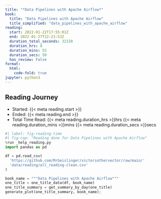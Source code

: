```yaml
---
title: "*Data Pipelines with Apache Airflow*"
book:
  title: "Data Pipelines with Apache Airflow"
  title_simplified: "data_pipelines_with_apache_airflow"
reading:
  start: 2022-01-22T17:55:01Z
  end: 2022-01-27T22:23:53Z
  duration_total_seconds: 32150
  duration_hrs: 8
  duration_mins: 55
  duration_secs: 50
  has_review: False
format:
  html:
    code-fold: true
jupyter: python3
---
```


## Reading Journey

* Started: {{< meta reading.start >}}
* Ended: {{< meta reading.end >}}
* Total Time Read: {{< meta reading.duration_hrs >}}hrs {{< meta reading.duration_mins >}}mins {{< meta reading.duration_secs >}}secs

```python
#| label: fig-reading-time
#| fig-cap: "Reading done for Data Pipelines with Apache Airflow"
%run _help_reading.py
import pandas as pd

df = pd.read_csv(
  'https://github.com/MrGeislinger/victorsothervector/raw/main/'
  'data/reading/all_reading-clean.csv'
)

book_name = """Data Pipelines with Apache Airflow"""
one_title = one_title_data(df, book_name)
one_title_summary = get_summary_by_day(one_title)
generate_plot(one_title_summary, book_name);
```
